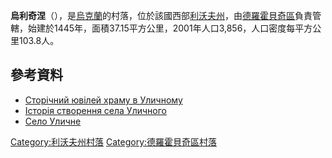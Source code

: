 {{coord|49|13|55|N|23|38|12|E|scale:100000|display=title}}

'''烏利奇涅'''（{{lang-uk|Уличне}}），是[[烏克蘭|烏克蘭]]的村落，位於該國西部[[利沃夫州|利沃夫州]]，由[[德羅霍貝奇區|德羅霍貝奇區]]負責管轄，始建於1445年，面積37.15平方公里，2001年人口3,856，人口密度每平方公里103.8人。

==參考資料==
* [http://kamenyary.info/news/drohobycz/stor_chny_yuv_ley_temple_in_the_street/ Сторічний ювілей храму в Уличному] {{Wayback|url=http://kamenyary.info/news/drohobycz/stor_chny_yuv_ley_temple_in_the_street/ |date=20200410225407 }}
* [http://zakychirka.at.ua/news/istorija_stvorennja_sela_ulichnogo/2014-01-26-5 Історія створення села Уличного] {{Wayback|url=http://zakychirka.at.ua/news/istorija_stvorennja_sela_ulichnogo/2014-01-26-5 |date=20170323002256 }}
* [http://gska2.rada.gov.ua/pls/z7502/A005?rdat1=21.06.2006&rf7571=19531 Село Уличне]{{dead link|date=2018年3月 |bot=InternetArchiveBot |fix-attempted=yes }}{{Дрогобицький район}}

{{DEFAULTSORT:Уличне}}
[[Category:利沃夫州村落|Category:利沃夫州村落]]
[[Category:德羅霍貝奇區村落|Category:德羅霍貝奇區村落]]


{{Lviv-geo-stub}}